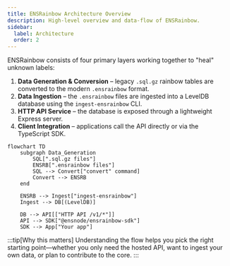 ```yaml
---
title: ENSRainbow Architecture Overview
description: High-level overview and data-flow of ENSRainbow.
sidebar:
  label: Architecture
  order: 2
---
```



ENSRainbow consists of four primary layers working together to "heal" unknown labels:

1. **Data Generation & Conversion** – legacy `.sql.gz` rainbow tables are converted to the modern `.ensrainbow` format.
2. **Data Ingestion** – the `.ensrainbow` files are ingested into a LevelDB database using the `ingest-ensrainbow` CLI.
3. **HTTP API Service** – the database is exposed through a lightweight Express server.
4. **Client Integration** – applications call the API directly or via the TypeScript SDK.

```mermaid
flowchart TD
    subgraph Data_Generation
        SQL[".sql.gz files"]
        ENSRB[".ensrainbow files"]
        SQL --> Convert["convert" command]
        Convert --> ENSRB
    end

    ENSRB --> Ingest["ingest-ensrainbow"]
    Ingest --> DB[(LevelDB)]

    DB --> API[["HTTP API /v1/*"]]
    API --> SDK["@ensnode/ensrainbow-sdk"]
    SDK --> App["Your app"]
```

:::tip[Why this matters]
Understanding the flow helps you pick the right starting point—whether you only need the hosted API, want to ingest your own data, or plan to contribute to the core.
::: 
